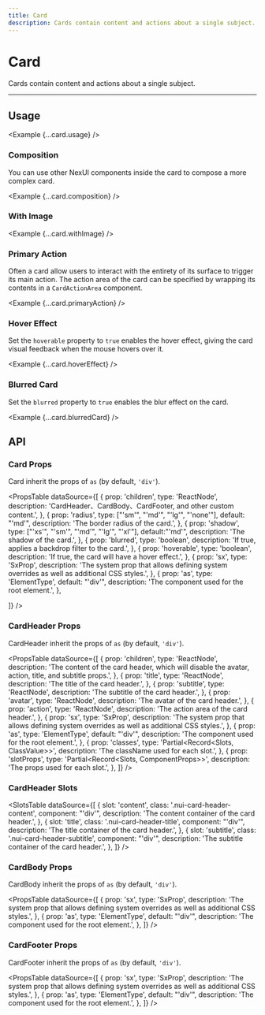 ```yaml
---
title: Card
description: Cards contain content and actions about a single subject.
---
```



# Card

Cards contain content and actions about a single subject.

<ComponentLinks component='card' />

---

## Usage

<Example {...card.usage} />

### Composition

You can use other NexUI components inside the card to compose a more complex card.

<Example {...card.composition} />

### With Image

<Example {...card.withImage} />

### Primary Action

Often a card allow users to interact with the entirety of its surface to trigger its main action.
The action area of the card can be specified by wrapping its contents in a `CardActionArea` component.

<Example {...card.primaryAction} />

### Hover Effect

Set the `hoverable` property to `true` enables the hover effect, giving the card visual feedback when the mouse hovers over it.

<Example {...card.hoverEffect} />

### Blurred Card

Set the `blurred` property to `true` enables the blur effect on the card.

<Example {...card.blurredCard} />

## API

### Card Props

Card inherit the props of `as` (by default, `'div'`).

<PropsTable
  dataSource={[
    {
      prop: 'children',
      type: 'ReactNode',
      description:
        'CardHeader、CardBody、CardFooter, and other custom content.',
    },
    {
      prop: 'radius',
      type: ["'sm'", "'md'", "'lg'", "'none'"],
      default: "'md'",
      description: 'The border radius of the card.',
    },
    {
      prop: 'shadow',
      type: ["'xs'", "'sm'", "'md'", "'lg'", "'xl'"],
      default:"'md'",
      description: 'The shadow of the card.',
    },
    {
      prop: 'blurred',
      type: 'boolean',
      description: 'If true, applies a backdrop filter to the card.',
    },
    {
      prop: 'hoverable',
      type: 'boolean',
      description: 'If true, the card will have a hover effect.',
    },
    {
      prop: 'sx',
      type: 'SxProp<CardOwnerState>',
      description: 'The system prop that allows defining system overrides as well as additional CSS styles.',
    },
    {
      prop: 'as',
      type: 'ElementType',
      default: "'div'",
      description:
        'The component used for the root element.',
    },

]}
/>

### CardHeader Props

CardHeader inherit the props of `as` (by default, `'div'`).

<PropsTable
  dataSource={[
    {
      prop: 'children',
      type: 'ReactNode',
      description:
        'The content of the card header, which will disable the avatar, action, title, and subtitle props.',
    },
    {
      prop: 'title',
      type: 'ReactNode',
      description: 'The title of the card header.',
    },
    {
      prop: 'subtitle',
      type: 'ReactNode',
      description: 'The subtitle of the card header.',
    },
    {
      prop: 'avatar',
      type: 'ReactNode',
      description: 'The avatar of the card header.',
    },
    {
      prop: 'action',
      type: 'ReactNode',
      description: 'The action area of the card header.',
    },
    {
      prop: 'sx',
      type: 'SxProp<CardHeaderOwnerState>',
      description:
        'The system prop that allows defining system overrides as well as additional CSS styles.',
    },
    {
      prop: 'as',
      type: 'ElementType',
      default: "'div'",
      description: 'The component used for the root element.',
    },
    {
      prop: 'classes',
      type: 'Partial<Record<Slots, ClassValue>>',
      description: 'The className used for each slot.',
    },
    {
      prop: 'slotProps',
      type: 'Partial<Record<Slots, ComponentProps>>',
      description: 'The props used for each slot.',
    },
  ]}
/>

### CardHeader Slots

<SlotsTable
  dataSource={[
    {
      slot: 'content',
      class: '.nui-card-header-content',
      component: "'div'",
      description: 'The content container of the card header.',
    },
    {
      slot: 'title',
      class: '.nui-card-header-title',
      component: "'div'",
      description: 'The title container of the card header.',
    },
    {
      slot: 'subtitle',
      class: '.nui-card-header-subtitle',
      component: "'div'",
      description: 'The subtitle container of the card header.',
    },
  ]}
/>

### CardBody Props

CardBody inherit the props of `as` (by default, `'div'`).

<PropsTable
  dataSource={[
    {
      prop: 'sx',
      type: 'SxProp<CardBodyOwnerState>',
      description:
        'The system prop that allows defining system overrides as well as additional CSS styles.',
    },
    {
      prop: 'as',
      type: 'ElementType',
      default: "'div'",
      description: 'The component used for the root element.',
    },
  ]}
/>

### CardFooter Props

CardFooter inherit the props of `as` (by default, `'div'`).

<PropsTable
  dataSource={[
    {
      prop: 'sx',
      type: 'SxProp<CardFooterOwnerState>',
      description:
        'The system prop that allows defining system overrides as well as additional CSS styles.',
    },
    {
      prop: 'as',
      type: 'ElementType',
      default: "'div'",
      description: 'The component used for the root element.',
    },
  ]}
/>
